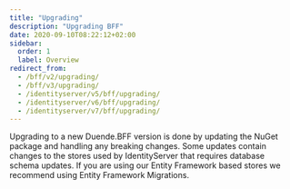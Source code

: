 ```yaml
---
title: "Upgrading"
description: "Upgrading BFF"
date: 2020-09-10T08:22:12+02:00
sidebar:
  order: 1
  label: Overview
redirect_from:
  - /bff/v2/upgrading/
  - /bff/v3/upgrading/
  - /identityserver/v5/bff/upgrading/
  - /identityserver/v6/bff/upgrading/
  - /identityserver/v7/bff/upgrading/
---
```



Upgrading to a new Duende.BFF version is done by updating the NuGet package and handling any breaking
changes. Some updates contain changes to the stores used by IdentityServer that requires database
schema updates. If you are using our Entity Framework based stores we recommend using Entity Framework
Migrations.

<CardGrid>
  <LinkCard
    href="https://github.com/DuendeSoftware/products/tree/main/bff"
    title="GitHub Repository"
    description="View the source code for this library on GitHub."
  />
  <LinkCard
    href="https://www.nuget.org/packages/Duende.BFF"
    title="NuGet Package"
    description="View the package on NuGet.org."
  />
</CardGrid>
